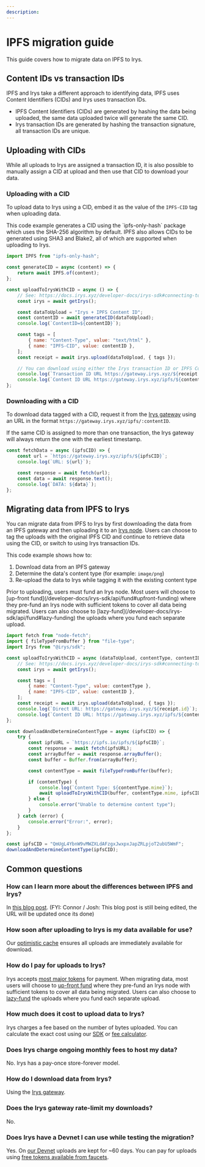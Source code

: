 ```yaml
---
description:
---
```



# IPFS migration guide

This guide covers how to migrate data on IPFS to Irys.

## Content IDs vs transaction IDs

IPFS and Irys take a different approach to identifying data, IPFS uses Content Identifiers (CIDs) and Irys uses transaction IDs.

-   IPFS Content Identifiers (CIDs) are generated by hashing the data being uploaded, the same data uploaded twice will generate the same CID.
-   Irys transaction IDs are generated by hashing the transaction signature, all transaction IDs are unique.

## Uploading with CIDs

While all uploads to Irys are assigned a transaction ID, it is also possible to manually assign a CID at upload and then use that CID to download your data.

### Uploading with a CID

To upload data to Irys using a CID, embed it as the value of the `IPFS-CID` tag when uploading data.

<Callout type="info" emoji="ℹ️">
	This code example generates a CID using the `ipfs-only-hash` package which uses the SHA-256 algorithm by default.
	IPFS also allows CIDs to be generated using SHA3 and Blake2, all of which are supported when uploading to Irys.
</Callout>

```js
import IPFS from "ipfs-only-hash";

const generateCID = async (content) => {
	return await IPFS.of(content);
};

const uploadToIrysWithCID = async () => {
	// See: https://docs.irys.xyz/developer-docs/irys-sdk#connecting-to-a-node
	const irys = await getIrys();

	const dataToUpload = "Irys + IPFS Content ID";
	const contentID = await generateCID(dataToUpload);
	console.log(`ContentID=${contentID}`);

	const tags = [
		{ name: "Content-Type", value: "text/html" },
		{ name: "IPFS-CID", value: contentID },
	];
	const receipt = await irys.upload(dataToUpload, { tags });

	// You can download using either the Irys transaction ID or IPFS Content ID
	console.log(`Transaction ID URL https://gateway.irys.xyz/${receipt.id}`);
	console.log(`Content ID URL https://gateway.irys.xyz/ipfs/${contentID}`);
};
```

### Downloading with a CID

To download data tagged with a CID, request it from the [Irys gateway](/overview/gateways) using an URL in the format `https://gateway.irys.xyz/ipfs/:contentID`.

<Callout type="info" emoji="ℹ️">
	If the same CID is assigned to more than one transaction, the Irys gateway will always return the one with the
	earliest timestamp.
</Callout>

```js
const fetchData = async (ipfsCID) => {
	const url = `https://gateway.irys.xyz/ipfs/${ipfsCID}`;
	console.log(`URL: ${url}`);

	const response = await fetch(url);
	const data = await response.text();
	console.log(`DATA: ${data}`);
};
```

## Migrating data from IPFS to Irys

You can migrate data from IPFS to Irys by first downloading the data from an IPFS gateway and then uploading it to an [Irys node](/overview/nodes). Users can choose to tag the uploads with the original IPFS CID and continue to retrieve data using the CID, or switch to using Irys transaction IDs.

This code example shows how to:

1. Download data from an IPFS gateway
2. Determine the data's content type (for example: `image/png`)
3. Re-upload the data to Irys while tagging it with the existing content type

<Callout type="info" emoji="ℹ️">
	Prior to uploading, users must fund an Irys node. Most users will choose to [up-front
	fund](/developer-docs/irys-sdk/api/fund#upfront-funding) where they pre-fund an Irys node with sufficient tokens to
	cover all data being migrated. Users can also choose to [lazy-fund](/developer-docs/irys-sdk/api/fund#lazy-funding)
	the uploads where you fund each separate upload.
</Callout>

```js
import fetch from "node-fetch";
import { fileTypeFromBuffer } from "file-type";
import Irys from "@irys/sdk";

const uploadToIrysWithCID = async (dataToUpload, contentType, contentID) => {
	// See: https://docs.irys.xyz/developer-docs/irys-sdk#connecting-to-a-node
	const irys = await getIrys();

	const tags = [
		{ name: "Content-Type", value: contentType },
		{ name: "IPFS-CID", value: contentID },
	];
	const receipt = await irys.upload(dataToUpload, { tags });
	console.log(`Direct URL: https://gateway.irys.xyz/${receipt.id}`);
	console.log(`Content ID URL: https://gateway.irys.xyz/ipfs/${contentID}`);
};

const downloadAndDetermineContentType = async (ipfsCID) => {
	try {
		const ipfsURL = `https://ipfs.io/ipfs/${ipfsCID}`;
		const response = await fetch(ipfsURL);
		const arrayBuffer = await response.arrayBuffer();
		const buffer = Buffer.from(arrayBuffer);

		const contentType = await fileTypeFromBuffer(buffer);

		if (contentType) {
			console.log(`Content Type: ${contentType.mime}`);
			await uploadToIrysWithCID(buffer, contentType.mime, ipfsCID);
		} else {
			console.error("Unable to determine content type");
		}
	} catch (error) {
		console.error("Error:", error);
	}
};

const ipfsCID = "QmUgL4YbnW9vMWZXLdAFzgxJwxpxJapZRLpjoT2ubU5WmF";
downloadAndDetermineContentType(ipfsCID);
```

## Common questions

### How can I learn more about the differences between IPFS and Irys?

In [this blog post](https://TODO.com).
(FYI: Connor / Josh: This blog post is still being edited, the URL will be updated once its done)

### How soon after uploading to Irys is my data available for use?

Our [optimistic cache](/learn/optimistic-cache) ensures all uploads are immediately available for download.

### How do I pay for uploads to Irys?

Irys accepts [most major tokens](/overview/supported-tokens) for payment. When migrating data, most users will choose to [up-front fund](/developer-docs/irys-sdk/api/fund#upfront-funding) where they pre-fund an Irys node with sufficient tokens to cover all data being migrated. Users can also choose to [lazy-fund](/developer-docs/irys-sdk/api/fund#lazy-funding) the uploads where you fund each separate upload.

### How much does it cost to upload data to Irys?

Irys charges a fee based on the number of bytes uploaded. You can calculate the exact cost using our [SDK](/developer-docs/irys-sdk/api/getPrice) or [fee calculator](/overview/cost-to-upload).

### Does Irys charge ongoing monthly fees to host my data?

No. Irys has a pay-once store-forever model.

### How do I download data from Irys?

Using the [Irys gateway](/overview/gateways).

### Does the Irys gateway rate-limit my downloads?

No.

### Does Irys have a Devnet I can use while testing the migration?

Yes. On [our Devnet](/developer-docs/using-devnet) uploads are kept for ~60 days. You can pay for uploads using [free tokens available from faucets](/overview/supported-tokens#devnet-tokens).
